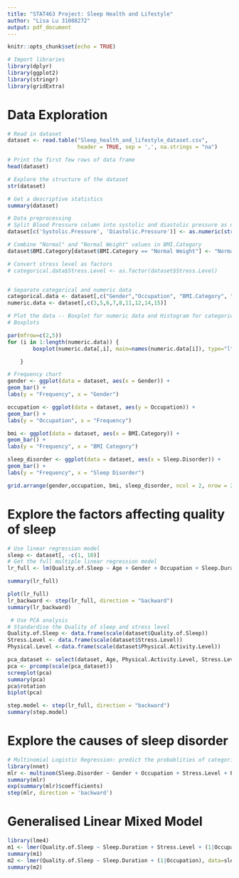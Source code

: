 ```yaml
---
title: "STAT463 Project: Sleep Health and Lifestyle"
author: "Lisa Lu 31088272"
output: pdf_document
---
```


```r
knitr::opts_chunk$set(echo = TRUE)
```


```r
# Import libraries
library(dplyr)
library(ggplot2)
library(stringr)
library(gridExtra)
```

# Data Exploration
```r
# Read in dataset
dataset <- read.table("Sleep_health_and_lifestyle_dataset.csv", 
                      header = TRUE, sep = ',', na.strings = "na")

# Print the first few rows of data frame
head(dataset)

# Explore the structure of the dataset
str(dataset)

# Get a descriptive statistics
summary(dataset)

# Data preprocessing
# Split Blood Pressure column into systolic and diastolic pressure as numeric data
dataset[c('Systolic.Pressure', 'Diastolic.Pressure')] <- as.numeric(str_split_fixed(dataset$Blood.Pressure, '/', 2))

# Combine "Normal" and "Normal Weight" values in BMI.Category
dataset$BMI.Category[dataset$BMI.Category == "Normal Weight"] <- "Normal"

# Convert stress level as factors
# categorical.data$Stress.Level <- as.factor(dataset$Stress.Level)


# Separate categorical and numeric data
categorical.data <- dataset[,c("Gender","Occupation", "BMI.Category", "Sleep.Disorder" )]
numeric.data <- dataset[,c(3,5,6,7,8,11,12,14,15)]

# Plot the data -- Boxplot for numeric data and Histogram for categorical data
# Boxplots

par(mfrow=c(2,5))
for (i in 1:length(numeric.data)) {
        boxplot(numeric.data[,i], main=names(numeric.data[i]), type="l")

    }
```

```r
# Frequency chart
gender <- ggplot(data = dataset, aes(x = Gender)) +
geom_bar() +
labs(y = "Frequency", x = "Gender")

occupation <- ggplot(data = dataset, aes(y = Occupation)) +
geom_bar() +
labs(y = "Occupation", x = "Frequency")

bmi <- ggplot(data = dataset, aes(x = BMI.Category)) +
geom_bar() +
labs(y = "Frequency", x = "BMI Category")

sleep_disorder <- ggplot(data = dataset, aes(x = Sleep.Disorder)) +
geom_bar() +
labs(y = "Frequency", x = "Sleep Disorder")

grid.arrange(gender,occupation, bmi, sleep_disorder, ncol = 2, nrow = 2)
```


# Explore the factors affecting quality of sleep
```r
# Use linear regression model
sleep <- dataset[, -c(1, 10)]
# Get the full multiple linear regression model
lr_full <- lm(Quality.of.Sleep ~ Age + Gender + Occupation + Sleep.Duration + Physical.Activity.Level + Stress.Level + Heart.Rate + Daily.Steps + Systolic.Pressure + Diastolic.Pressure + BMI.Category, data = dataset)

summary(lr_full)

plot(lr_full)
lr_backward <- step(lr_full, direction = "backward")
summary(lr_backward)

 # Use PCA analysis
# Standardise the Quality of sleep and stress level
Quality.of.Sleep <- data.frame(scale(dataset$Quality.of.Sleep))
Stress.Level <- data.frame(scale(dataset$Stress.Level))
Physical.Level <-data.frame(scale(dataset$Physical.Activity.Level))

pca_dataset <- select(dataset, Age, Physical.Activity.Level, Stress.Level, Sleep.Duration, Heart.Rate, Daily.Steps, Systolic.Pressure, Diastolic.Pressure)
pca <- prcomp(scale(pca_dataset))
screeplot(pca)
summary(pca)
pca$rotation
biplot(pca)
```

```r
step.model <- step(lr_full, direction = "backward")
summary(step.model)
```


# Explore the causes of sleep disorder
```r
# Multinomial Logistic Regression: predict the probablities of categorically dependent variable
library(nnet)
mlr <- multinom(Sleep.Disorder ~ Gender + Occupation + Stress.Level + Physical.Activity.Level, data = sleep)
summary(mlr)
exp(summary(mlr)$coefficients)
step(mlr, direction = 'backward')

```

# Generalised Linear Mixed Model
```r
library(lme4)
m1 <- lmer(Quality.of.Sleep ~ Sleep.Duration + Stress.Level + (1|Occupation), data = sleep)
summary(m1)
m2 <- lmer(Quality.of.Sleep ~ Sleep.Duration + (1|Occupation), data=sleep)
summary(m2)
```

